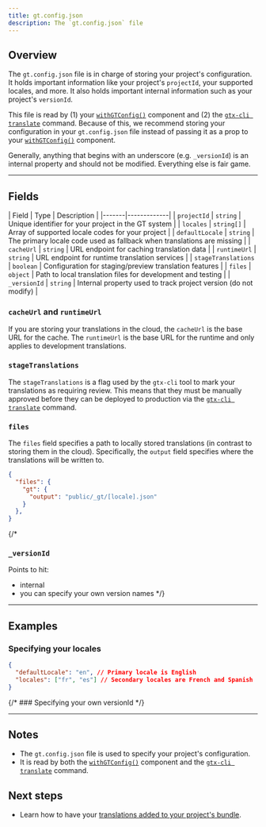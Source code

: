 ```yaml
---
title: gt.config.json
description: The `gt.config.json` file
---
```


## Overview

The `gt.config.json` file is in charge of storing your project's configuration.
It holds important information like your project's `projectId`, your supported locales, and more.
It also holds important internal information such as your project's `versionId`.


This file is read by (1) your [`withGTConfig()`](/docs/next/api/config/withgtconfig) component and (2) the [`gtx-cli translate`](/docs/cli/translate) command.
Because of this, we recommend storing your configuration in your `gt.config.json` file instead of passing it as a prop to your [`withGTConfig()`](/docs/next/api/config/withgtconfig) component.

Generally, anything that begins with an underscore (e.g. `_versionId`) is an internal property and should not be modified.
Everything else is fair game.

---

## Fields

| Field | Type | Description |
|-------|-------------|
| `projectId` | `string` | Unique identifier for your project in the GT system |
| `locales` | `string[]` | Array of supported locale codes for your project |
| `defaultLocale` | `string` | The primary locale code used as fallback when translations are missing |
| `cacheUrl` | `string` | URL endpoint for caching translation data |
| `runtimeUrl` | `string` | URL endpoint for runtime translation services |
| `stageTranslations` | `boolean` | Configuration for staging/preview translation features |
| `files` | `object` | Path to local translation files for development and testing |
| `_versionId` | `string` | Internal property used to track project version (do not modify) |


### `cacheUrl` and `runtimeUrl`

If you are storing your translations in the cloud, the `cacheUrl` is the base URL for the cache.
The `runtimeUrl` is the base URL for the runtime and only applies to development translations.

### `stageTranslations`

The `stageTranslations` is a flag used by the `gtx-cli` tool to mark your translations as requiring review.
This means that they must be manually approved before they can be deployed to production via the [`gtx-cli translate`](/docs/cli/translate) command.

### `files`

The `files` field specifies a path to locally stored translations (in contrast to storing them in the cloud).
Specifically, the `output` field specifies where the translations will be written to.

```json
{
  "files": {
    "gt": {
      "output": "public/_gt/[locale].json"
    }
  },
}
```



{/* 
### `_versionId`

Points to hit:
- internal
- you can specify your own version names */}


---

## Examples

### Specifying your locales

```json title="gt.config.json"
{
  "defaultLocale": "en", // Primary locale is English
  "locales": ["fr", "es"] // Secondary locales are French and Spanish
}
```


{/* ### Specifying your own versionId */}

---

## Notes
 * The `gt.config.json` file is used to specify your project's configuration.
 * It is read by both the [`withGTConfig()`](/docs/next/api/config/withgtconfig) component and the [`gtx-cli translate`](/docs/cli/translate) command.
 

## Next steps
 * Learn how to have your [translations added to your project's bundle](/docs/next/reference/local-tx).